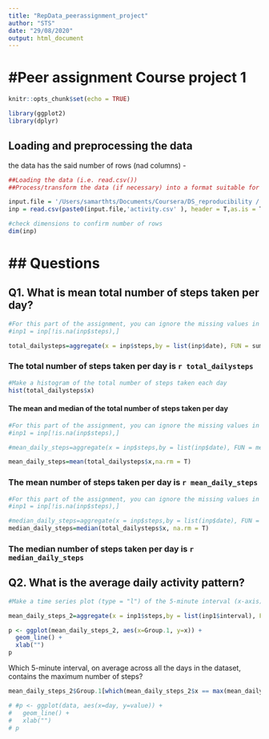 ```yaml
---
title: "RepData_peerassignment_project"
author: "STS"
date: "29/08/2020"
output: html_document
---
```


#Peer assignment Course project 1 
=================================
```r
knitr::opts_chunk$set(echo = TRUE)

library(ggplot2)
library(dplyr)

```


## Loading and preprocessing the data

the data has the said number of rows (nad columns) - 

```r
##Loading the data (i.e. read.csv())
##Process/transform the data (if necessary) into a format suitable for your analysis

input.file = '/Users/samarthts/Documents/Coursera/DS_reproducibility /'
inp = read.csv(paste0(input.file,'activity.csv' ), header = T,as.is = T)

#check dimensions to confirm number of rows
dim(inp)
```

## Questions
============

## Q1. What is mean total number of steps taken per day?


```r
#For this part of the assignment, you can ignore the missing values in the dataset.
#inp1 = inp[!is.na(inp$steps),]

total_dailysteps=aggregate(x = inp$steps,by = list(inp$date), FUN = sum)


```

### The total number of steps taken per day is `r total_dailysteps` 


```r
#Make a histogram of the total number of steps taken each day
hist(total_dailysteps$x)
```


#### The mean and median of the total number of steps taken per day


```r
#For this part of the assignment, you can ignore the missing values in the dataset.
#inp1 = inp[!is.na(inp$steps),]

#mean_daily_steps=aggregate(x = inp$steps,by = list(inp$date), FUN = mean)

mean_daily_steps=mean(total_dailysteps$x,na.rm = T)

```

### The mean number of steps taken per day is `r mean_daily_steps` 


```r
#For this part of the assignment, you can ignore the missing values in the dataset.
#inp1 = inp[!is.na(inp$steps),]

#median_daily_steps=aggregate(x = inp$steps,by = list(inp$date), FUN = mean)
median_daily_steps=median(total_dailysteps$x, na.rm = T)

```

### The median number of steps taken per day is `r median_daily_steps` 


## Q2. What is the average daily activity pattern?

```r
#Make a time series plot (type = "l") of the 5-minute interval (x-axis) and the average number of steps taken, averaged across all days (y-axis)

mean_daily_steps_2=aggregate(x = inp1$steps,by = list(inp1$interval), FUN = mean)

p <- ggplot(mean_daily_steps_2, aes(x=Group.1, y=x)) +
  geom_line() + 
  xlab("")
p

```

Which 5-minute interval, on average across all the days in the dataset, contains the maximum number of steps?

```r

mean_daily_steps_2$Group.1[which(mean_daily_steps_2$x == max(mean_daily_steps_2$x))]

# #p <- ggplot(data, aes(x=day, y=value)) +
#   geom_line() + 
#   xlab("")
# p
```

